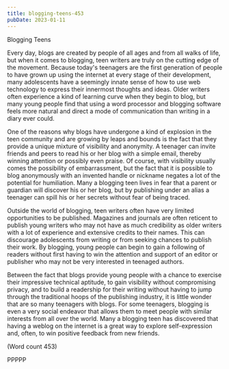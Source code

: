 ```yaml
---
title: blogging-teens-453
pubDate: 2023-01-11
---
```


Blogging Teens

Every day, blogs are created by people of all ages and
from all walks of life, but when it comes to blogging,
teen writers are truly on the cutting edge of the
movement. Because today's teenagers are the first
generation of people to have grown up using the
internet at every stage of their development, many
adolescents have a seemingly innate sense of how to use
web technology to express their innermost thoughts and
ideas. Older writers often experience a kind of learning
curve when they begin to blog, but many young people
find that using a word processor and blogging software
feels more natural and direct a mode of communication
than writing in a diary ever could. 

One of the reasons why blogs have undergone a kind of
explosion in the teen community and are growing by
leaps and bounds is the fact that they provide a unique
mixture of visibility and anonymity. A teenager can
invite friends and peers to read his or her blog with a
simple email, thereby winning attention or possibly
even praise. Of course, with visibility usually comes the
possibility of embarrassment, but the fact that it is
possible to blog anonymously with an invented handle
or nickname negates a lot of the potential for
humiliation. Many a blogging teen lives in fear that a
parent or guardian will discover his or her blog, but by
publishing under an alias a teenager can spill his or her
secrets without fear of being traced. 

Outside the world of blogging, teen writers often have
very limited opportunities to be published. Magazines
and journals are often reticent to publish young writers
who may not have as much credibility as older writers
with a lot of experience and extensive credits to their
names. This can discourage adolescents from writing or
from seeking chances to publish their work. By
blogging, young people can begin to gain a following of
readers without first having to win the attention and
support of an editor or publisher who may not be very
interested in teenaged authors. 

Between the fact that blogs provide young people with a
chance to exercise their impressive technical aptitude,
to gain visibility without compromising privacy, and to
build a readership for their writing without having to
jump through the traditional hoops of the publishing
industry, it is little wonder that are so many teenagers
with blogs. For some teenagers, blogging is even a very
social endeavor that allows them to meet people with
similar interests from all over the world. Many a
blogging teen has discovered that having a weblog on
the internet is a great way to explore self-expression
and, often, to win positive feedback from new friends. 

(Word count 453)

PPPPP